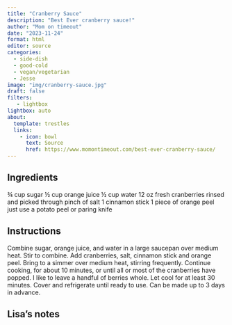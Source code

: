 ```yaml
---
title: "Cranberry Sauce"
description: "Best Ever cranberry sauce!"
author: "Mom on timeout"
date: "2023-11-24"
format: html
editor: source
categories:
  - side-dish
  - good-cold
  - vegan/vegetarian
  - Jesse
image: "img/cranberry-sauce.jpg"
draft: false
filters:
   - lightbox
lightbox: auto
about:
  template: trestles
  links:
    - icon: bowl
      text: Source
      href: https://www.momontimeout.com/best-ever-cranberry-sauce/
---
```


## Ingredients

¾ cup sugar
½ cup orange juice
½ cup water
12 oz fresh cranberries rinsed and picked through
pinch of salt
1 cinnamon stick
1 piece of orange peel just use a potato peel or paring knife

## Instructions

Combine sugar, orange juice, and water in a large saucepan over medium heat. Stir to combine.
Add cranberries, salt, cinnamon stick and orange peel.
Bring to a simmer over medium heat, stirring frequently.
Continue cooking, for about 10 minutes, or until all or most of the cranberries have popped. I like to leave a handful of berries whole.
Let cool for at least 30 minutes. Cover and refrigerate until ready to use.
Can be made up to 3 days in advance.

## Lisa's notes